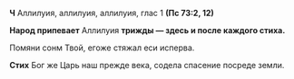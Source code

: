 **Ч** Аллилуия, аллилуия, аллилуия, глас 1 **(Пс 73:2, 12)**

**Народ припевает** Аллилуия **трижды — здесь и после каждого стиха.**

Помяни сонм Твой, егоже стяжал еси исперва.

**Стих** Бог же Царь наш прежде века, содела спасение посреде земли.
